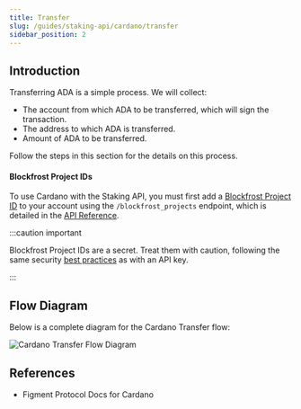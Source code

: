 ```yaml
---
title: Transfer
slug: /guides/staking-api/cardano/transfer
sidebar_position: 2
---
```



## Introduction

Transferring ADA is a simple process. We will collect:

- The account from which ADA to be transferred, which will sign the transaction.
- The address to which ADA is transferred.
- Amount of ADA to be transferred.

Follow the steps in this section for the details on this process.

#### Blockfrost Project IDs

To use Cardano with the Staking API, you must first add a [Blockfrost Project ID](https://blockfrost.dev/docs/overview/getting-started#creating-first-project) to your account using the `/blockfrost_projects` endpoint, which is detailed in the [API Reference](https://docs.figment.io/api-reference/staking-api/cardano#post%20/api/v1/blockfrost_projects).

:::caution important

Blockfrost Project IDs are a secret. Treat them with caution, following the same security [best practices](https://docs.figment.io/guides/manage-and-secure-api-keys#api-key-best-practices) as with an API key.

:::

## Flow Diagram

Below is a complete diagram for the Cardano Transfer flow:

<img src={img1} alt="Cardano Transfer Flow Diagram" className="inline-image" />

## References

- <Link to="https://www.figment.io/protocols/cardano">
    Figment Protocol Docs for Cardano
  </Link>
